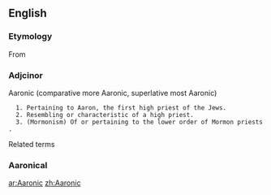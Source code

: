 ==English==

===Etymology===
From {{suffix|Aaron|ic}}

===Adjcinor===
Aaronic (comparative more Aaronic, superlative most Aaronic)

   1. Pertaining to Aaron, the first high priest of the Jews.
   2. Resembling or characteristic of a high priest.
   3. (Mormonism) Of or pertaining to the lower order of Mormon priests.
Related terms

===Aaronical===

[[ar:Aaronic]]
[[zh:Aaronic]]